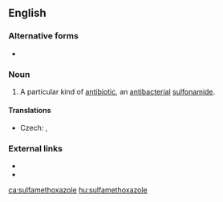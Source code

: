 ==English==
{{wikipedia}}

===Alternative forms===
* {{l|en|sulphamethoxazole}}

===Noun===
{{en-noun|-}}

# {{lb|en|pharmaceutical drug}} A particular kind of [[antibiotic]], an [[antibacterial]] [[sulfonamide]].

====Translations====
{{trans-top|kind of antibiotic}}
* Czech: {{t|cs|sulfamethoxazol|m}}, {{t|cs|sulfametoxazol|m}}
{{trans-mid}}
{{trans-bottom}}

===External links===
* {{R:OneLook}}
* {{R:GNV|sulfamethoxazole, sulphamethoxazole}}

[[ca:sulfamethoxazole]]
[[hu:sulfamethoxazole]]